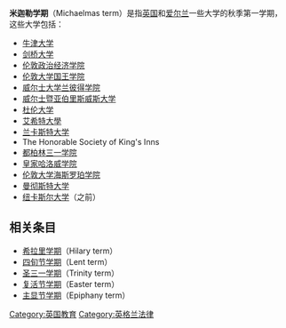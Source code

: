 '''米迦勒学期'''（Michaelmas term）是指[[英国|英国]]和[[爱尔兰|爱尔兰]]一些大学的秋季第一学期，这些大学包括：
* [[牛津大学|牛津大学]]
* [[剑桥大学|剑桥大学]]
* [[伦敦政治经济学院|伦敦政治经济学院]]
* [[伦敦大学国王学院|伦敦大学国王学院]]
* [[威尔士大学兰彼得学院|威尔士大学兰彼得学院]]
* [[威尔士暨亚伯里斯威斯大学|威尔士暨亚伯里斯威斯大学]]
* [[杜伦大学|杜伦大学]]
* [[艾希特大學|艾希特大學]]
* [[兰卡斯特大学|兰卡斯特大学]]
* The Honorable Society of King's Inns
* [[都柏林三一学院|都柏林三一学院]]
* [[皇家哈洛威学院|皇家哈洛威学院]]
* [[伦敦大学海斯罗珀学院|伦敦大学海斯罗珀学院]]
* [[曼彻斯特大学|曼彻斯特大学]]
* [[纽卡斯尔大学_(英国)|纽卡斯尔大学]]（之前）

==相关条目==
* [[希拉里学期|希拉里学期]]（Hilary term）
* [[四旬节学期|四旬节学期]]（Lent term）
* [[圣三一学期|圣三一学期]]（Trinity term）
* [[复活节学期|复活节学期]]（Easter term）
* [[主显节学期|主显节学期]]（Epiphany term）


[[Category:英国教育|Category:英国教育]]
[[Category:英格兰法律|Category:英格兰法律]]